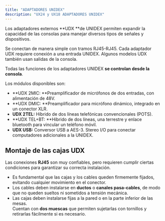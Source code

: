 ```yaml
---
title: "ADAPTADORES UNIDEX"
description: "UX24 y UX18 ADAPTADORES UNIDEX"
---
```


Los adaptadores externos \*\*UDX \*\*de UNIDEX permiten expandir la capacidad de las consolas para manejar diversos tipos de señales y dispositivos.

Se conectan de manera simple con tramos RJ45-RJ45. Cada adaptador UDX requiere conexión a una entrada UNIDEX. Algunos modelos UDX también usan salidas de la consola.

Todas las funciones de los adaptadores UNIDEX **se controlan desde la consola**.

Los módulos disponibles son:

- \*\*UDX 2MIC: \*\*Preamplificador de micrófonos de dos entradas, con alimentación de 48V.
- \*\*UDX DMIC: \*\*Preamplificador para micrófono dinámico, integrado en un conector XLR.
- **UDX 2TEL:** Híbrido de dos líneas telefónicas convencionales (POTS).
- \*\*UDX TEL\+BT: \*\*Híbrido de dos líneas, una terrestre y enlace bluetooth para vincular un teléfono móvil.
- **UDX USB:** Conversor USB a AES-3. Stereo I/O para conectar computadores adicionales a la UNIDEX.

## Montaje de las cajas UDX

Las conexiones **RJ45** son muy confiables, pero requieren cumplir ciertas condiciones para garantizar su correcta instalación.

- Es fundamental que las cajas y los cables queden firmemente fijados, evitando cualquier movimiento en el conector.
- Los cables deben instalarse en **ductos** o **canales pasa-cables**, de modo que no queden sueltos ni sometidos a tensión mecánica.
- Las cajas deben instalarse fijas a la pared o en la parte inferior de las mesas.\
  Cuentan con **dos muescas** que permiten sujetarlas con tornillos y retirarlas fácilmente si es necesario.